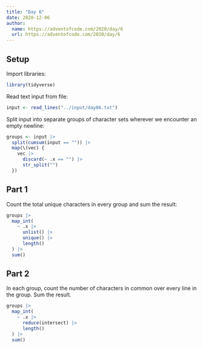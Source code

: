 ```yaml
---
title: "Day 6"
date: 2020-12-06
author:
  name: https://adventofcode.com/2020/day/6
  url: https://adventofcode.com/2020/day/6
---
```


## Setup

Import libraries:

```r

library(tidyverse)

```

Read text input from file:

```r

input <- read_lines("../input/day06.txt")

```

Split input into separate groups of character sets wherever we encounter an empty newline:

```r

groups <- input |> 
  split(cumsum(input == "")) |> 
  map(\(vec) {
    vec |> 
      discard(~ .x == "") |> 
      str_split("")
  })

```


## Part 1

Count the total unique characters in every group and sum the result:

```r

groups |> 
  map_int(
    ~ .x |> 
      unlist() |> 
      unique() |> 
      length()
  ) |> 
  sum()

```

## Part 2

In each group, count the number of characters in common over every line in the group. Sum the result.

```r

groups |> 
  map_int(
    ~ .x |> 
      reduce(intersect) |> 
      length()
  ) |> 
  sum()

```


